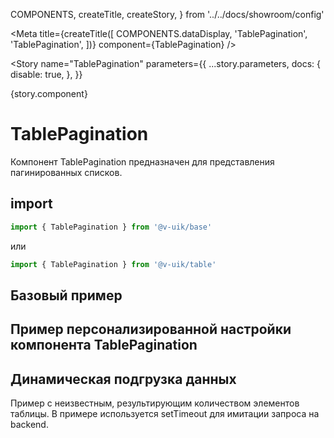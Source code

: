   COMPONENTS,
  createTitle,
  createStory,
} from '../../docs/showroom/config'


<Meta
  title={createTitle([
    COMPONENTS.dataDisplay,
    'TablePagination',
    'TablePagination',
  ])}
  component={TablePagination}
/>

<Story
  name="TablePagination"
  parameters={{
    ...story.parameters,
    docs: {
      disable: true,
    },
  }}
>
  {story.component}
</Story>

# TablePagination

Компонент TablePagination предназначен для представления пагинированных списков.

## import

```ts
import { TablePagination } from '@v-uik/base'
```

или

```ts
import { TablePagination } from '@v-uik/table'
```

## Базовый пример

<Canvas withSource="none">
  <PaginateTable />
</Canvas>

<Source language="tsx" code={RawPaginateTable} />

## Пример персонализированной настройки компонента TablePagination

<Canvas withSource="none">
  <CustomPaginateTable />
</Canvas>

<Source language="tsx" code={RawCustomPaginateTable} />

## Динамическая подгрузка данных

Пример с неизвестным, результирующим количеством элементов таблицы. В примере используется setTimeout для имитации запроса на backend.

<Canvas withSource="none">
  <DynamicPaginateTable />
</Canvas>

<Source language="tsx" code={RawDynamicPaginateTable} />

